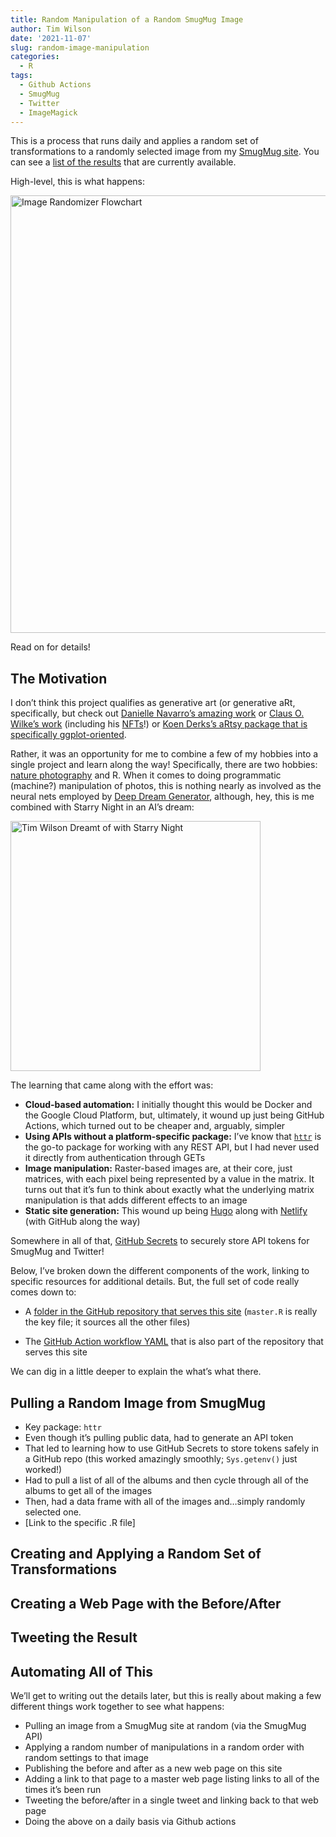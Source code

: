```yaml
---
title: Random Manipulation of a Random SmugMug Image
author: Tim Wilson
date: '2021-11-07'
slug: random-image-manipulation
categories:
  - R
tags:
  - Github Actions
  - SmugMug
  - Twitter
  - ImageMagick
---
```


This is a process that runs daily and applies a random set of transformations to a randomly selected image from my [SmugMug site](https://twilson.smugmug.com/). You can see a [list of the results](/image-randomize/) that are currently available.

High-level, this is what happens:

![](images/image-randomizer-flowchart.png "Image Randomizer Flowchart"){width=700px}

Read on for details!

## The Motivation

I don't think this project qualifies as generative art (or generative aRt, specifically, but check out [Danielle Navarro's amazing work](https://art.djnavarro.net/) or [Claus O. Wilke's work](https://clauswilke.com/art/) (including his [NFTs](https://objkt.com/profile/clauswilke/created?search=&sortBy=askAsc)!) or [Koen Derks's aRtsy package that is specifically ggplot-oriented](https://koenderks.github.io/aRtsy/). 

Rather, it was an opportunity for me to combine a few of my hobbies into a single project and learn along the way! Specifically, there are two hobbies: [nature photography](https://twilson.smugmug.com/) and R. When it comes to doing programmatic (machine?) manipulation of photos, this is nothing nearly as involved as the neural nets employed by [Deep Dream Generator](https://deepdreamgenerator.com/), although, hey, this is me combined with Starry Night in an AI's dream:

![](images/tim_wilson_starry_night.jpeg "Tim Wilson Dreamt of with Starry Night"){width=400px}

The learning that came along with the effort was:

* **Cloud-based automation:** I initially thought this would be Docker and the Google Cloud Platform, but, ultimately, it wound up just being GitHub Actions, which turned out to be cheaper and, arguably, simpler
* **Using APIs without a platform-specific package:** I've know that [`httr`](https://httr.r-lib.org/) is the go-to package for working with any REST API, but I had never used it directly from authentication through GETs 
* **Image manipulation:** Raster-based images are, at their core, just matrices, with each pixel being represented by a value in the matrix. It turns out that it's fun to think about exactly what the underlying matrix manipulation is that adds different effects to an image
* **Static site generation:** This wound up being [Hugo](https://gohugo.io/) along with [Netlify](https://www.netlify.com/) (with GitHub along the way)

Somewhere in all of that, [GitHub Secrets](https://docs.github.com/en/actions/security-guides/encrypted-secrets) to securely store API tokens for SmugMug and Twitter!

Below, I've broken down the different components of the work, linking to specific resources for additional details. But, the full set of code really comes down to:

* A [folder in the GitHub repository that serves this site](https://github.com/gilliganondata/gilliganondata_site/tree/main/content/image-randomize) (`master.R` is really the key file; it sources all the other files)

* The [GitHub Action workflow YAML](https://github.com/gilliganondata/gilliganondata_site/blob/main/.github/workflows/daily-image-run.yaml) that is also part of the repository that serves this site

We can dig in a little deeper to explain the what's what there.

## Pulling a Random Image from SmugMug

* Key package: `httr`
* Even though it's pulling public data, had to generate an API token
* That led to learning how to use GitHub Secrets to store tokens safely in a GitHub repo (this worked amazingly smoothly; `Sys.getenv()` just worked!)
* Had to pull a list of all of the albums and then cycle through all of the albums to get all of the images
* Then, had a data frame with all of the images and...simply randomly selected one.
* [Link to the specific .R file]

## Creating and Applying a Random Set of Transformations


## Creating a Web Page with the Before/After


## Tweeting the Result


## Automating All of This


We'll get to writing out the details later, but this is really about making a few different things work together to see what happens:

-   Pulling an image from a SmugMug site at random (via the SmugMug API)
-   Applying a random number of manipulations in a random order with random settings to that image
-   Publishing the before and after as a new web page on this site
-   Adding a link to that page to a master web page listing links to all of the times it's been run
-   Tweeting the before/after in a single tweet and linking back to that web page
-   Doing the above on a daily basis via Github actions
